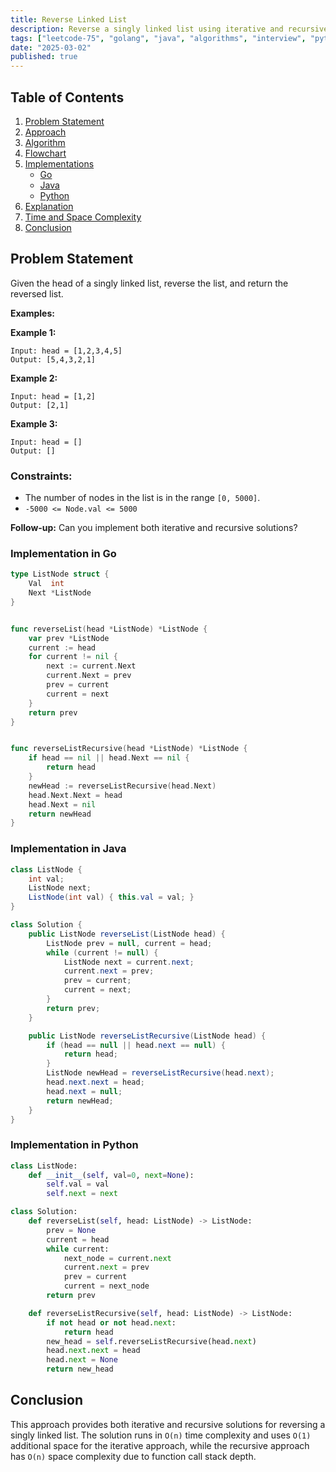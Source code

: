 ```yaml
---
title: Reverse Linked List
description: Reverse a singly linked list using iterative and recursive approaches. Includes Go and Java implementations.
tags: ["leetcode-75", "golang", "java", "algorithms", "interview", "python", "leetcode"]
date: "2025-03-02"
published: true
---
```


## Table of Contents

1. [Problem Statement](#problem-statement)
2. [Approach](#approach)
3. [Algorithm](#algorithm)
4. [Flowchart](#flowchart)
5. [Implementations](#implementations)
   - [Go](#implementation-in-go)
   - [Java](#implementation-in-java)
   - [Python](#implementation-in-python)
6. [Explanation](#explanation)
7. [Time and Space Complexity](#time-and-space-complexity)
8. [Conclusion](#conclusion)

## Problem Statement


Given the head of a singly linked list, reverse the list, and return the reversed list.

**Examples:**

**Example 1:**
```
Input: head = [1,2,3,4,5]
Output: [5,4,3,2,1]
```

**Example 2:**
```
Input: head = [1,2]
Output: [2,1]
```

**Example 3:**
```
Input: head = []
Output: []
```

### Constraints:

- The number of nodes in the list is in the range `[0, 5000]`.
- `-5000 <= Node.val <= 5000`

**Follow-up:** Can you implement both iterative and recursive solutions?

### Implementation in Go

```go
type ListNode struct {
    Val  int
    Next *ListNode
}


func reverseList(head *ListNode) *ListNode {
    var prev *ListNode
    current := head
    for current != nil {
        next := current.Next
        current.Next = prev
        prev = current
        current = next
    }
    return prev
}


func reverseListRecursive(head *ListNode) *ListNode {
    if head == nil || head.Next == nil {
        return head
    }
    newHead := reverseListRecursive(head.Next)
    head.Next.Next = head
    head.Next = nil
    return newHead
}
```

### Implementation in Java

```java
class ListNode {
    int val;
    ListNode next;
    ListNode(int val) { this.val = val; }
}

class Solution {
    public ListNode reverseList(ListNode head) {
        ListNode prev = null, current = head;
        while (current != null) {
            ListNode next = current.next;
            current.next = prev;
            prev = current;
            current = next;
        }
        return prev;
    }

    public ListNode reverseListRecursive(ListNode head) {
        if (head == null || head.next == null) {
            return head;
        }
        ListNode newHead = reverseListRecursive(head.next);
        head.next.next = head;
        head.next = null;
        return newHead;
    }
}
```

### Implementation in Python

```python
class ListNode:
    def __init__(self, val=0, next=None):
        self.val = val
        self.next = next

class Solution:
    def reverseList(self, head: ListNode) -> ListNode:
        prev = None
        current = head
        while current:
            next_node = current.next
            current.next = prev
            prev = current
            current = next_node
        return prev

    def reverseListRecursive(self, head: ListNode) -> ListNode:
        if not head or not head.next:
            return head
        new_head = self.reverseListRecursive(head.next)
        head.next.next = head
        head.next = None
        return new_head

```

## Conclusion

This approach provides both iterative and recursive solutions for reversing a singly linked list. The solution runs in `O(n)` time complexity and uses `O(1)` additional space for the iterative approach, while the recursive approach has `O(n)` space complexity due to function call stack depth.

